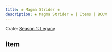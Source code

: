 ---
title: ❀ Magma Strider ❀
description: ❀ Magma Strider ❀ | Items | BCUW
---

Crate: [Season 1: Legacy](/crates/season/s1/)

## Item
<Cdn path="2D/Legacy" name="❀ Magma Strider ❀" ext="png" />